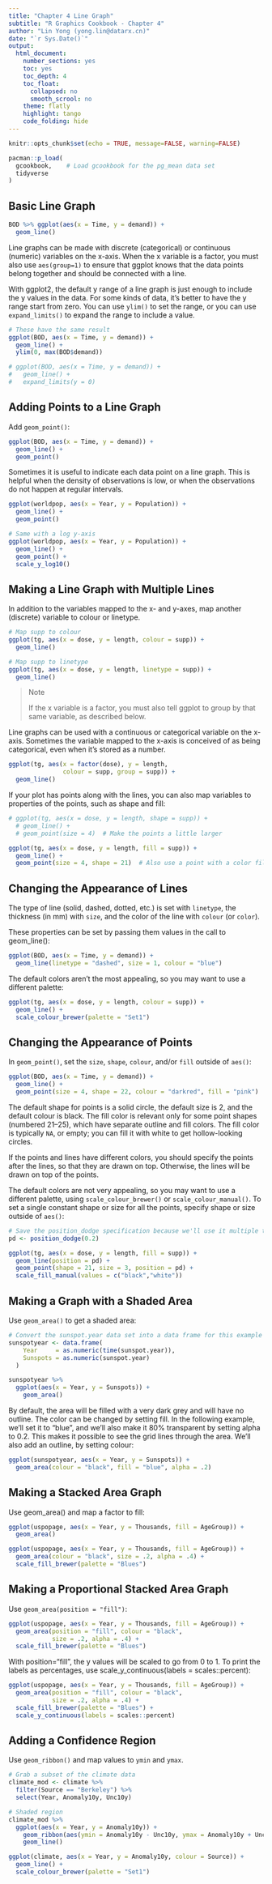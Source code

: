 ```yaml
---
title: "Chapter 4 Line Graph"
subtitle: "R Graphics Cookbook - Chapter 4"
author: "Lin Yong (yong.lin@datarx.cn)"
date: "`r Sys.Date()`"
output:
  html_document:
    number_sections: yes
    toc: yes
    toc_depth: 4
    toc_float:
      collapsed: no
      smooth_scrool: no
    theme: flatly
    highlight: tango
    code_folding: hide
---
```


```r
knitr::opts_chunk$set(echo = TRUE, message=FALSE, warning=FALSE)

pacman::p_load(
  gcookbook,    # Load gcookbook for the pg_mean data set
  tidyverse
)
```

## Basic Line Graph
```r
BOD %>% ggplot(aes(x = Time, y = demand)) +
  geom_line()
```
Line graphs can be made with discrete (categorical) or continuous (numeric) variables on the x-axis. When the x variable is a factor, you must also use `aes(group=1)` to ensure that ggplot knows that the data points belong together and should be connected with a line.

With ggplot2, the default y range of a line graph is just enough to include the y values in the data. For some kinds of data, it’s better to have the y range start from zero. You can use `ylim()` to set the range, or you can use `expand_limits()` to expand the range to include a value. 

```r
# These have the same result
ggplot(BOD, aes(x = Time, y = demand)) +
  geom_line() +
  ylim(0, max(BOD$demand))

# ggplot(BOD, aes(x = Time, y = demand)) +
#   geom_line() +
#   expand_limits(y = 0)
```

## Adding Points to a Line Graph

Add `geom_point()`:

```r
ggplot(BOD, aes(x = Time, y = demand)) +
  geom_line() +
  geom_point()
```

Sometimes it is useful to indicate each data point on a line graph. This is helpful when the density of observations is low, or when the observations do not happen at regular intervals. 

```r
ggplot(worldpop, aes(x = Year, y = Population)) +
  geom_line() +
  geom_point()

# Same with a log y-axis
ggplot(worldpop, aes(x = Year, y = Population)) +
  geom_line() +
  geom_point() +
  scale_y_log10()
```

## Making a Line Graph with Multiple Lines

In addition to the variables mapped to the x- and y-axes, map another (discrete) variable to colour or linetype.

```r
# Map supp to colour
ggplot(tg, aes(x = dose, y = length, colour = supp)) +
  geom_line()

# Map supp to linetype
ggplot(tg, aes(x = dose, y = length, linetype = supp)) +
  geom_line()
```

> Note
>
> If the x variable is a factor, you must also tell ggplot to group by that same variable, as described below.

Line graphs can be used with a continuous or categorical variable on the x-axis. Sometimes the variable mapped to the x-axis is conceived of as being categorical, even when it’s stored as a number. 

```r
ggplot(tg, aes(x = factor(dose), y = length, 
               colour = supp, group = supp)) +
  geom_line()
```

If your plot has points along with the lines, you can also map variables to properties of the points, such as shape and fill:

```r
# ggplot(tg, aes(x = dose, y = length, shape = supp)) +
  # geom_line() +
  # geom_point(size = 4)  # Make the points a little larger

ggplot(tg, aes(x = dose, y = length, fill = supp)) +
  geom_line() +
  geom_point(size = 4, shape = 21)  # Also use a point with a color fill
```

## Changing the Appearance of Lines

The type of line (solid, dashed, dotted, etc.) is set with `linetype`, the thickness (in mm) with `size`, and the color of the line with `colour` (or `color`).

These properties can be set by passing them values in the call to geom_line():

```r
ggplot(BOD, aes(x = Time, y = demand)) +
  geom_line(linetype = "dashed", size = 1, colour = "blue")
```

The default colors aren’t the most appealing, so you may want to use a different palette:

```r
ggplot(tg, aes(x = dose, y = length, colour = supp)) +
  geom_line() +
  scale_colour_brewer(palette = "Set1")
```

## Changing the Appearance of Points

In `geom_point()`, set the `size`, `shape`, `colour`, and/or `fill` outside of `aes()`:

```r
ggplot(BOD, aes(x = Time, y = demand)) +
  geom_line() +
  geom_point(size = 4, shape = 22, colour = "darkred", fill = "pink")
```

The default shape for points is a solid circle, the default size is 2, and the default colour is black. The fill color is relevant only for some point shapes (numbered 21–25), which have separate outline and fill colors. The fill color is typically `NA`, or empty; you can fill it with white to get hollow-looking circles.

If the points and lines have different colors, you should specify the points after the lines, so that they are drawn on top. Otherwise, the lines will be drawn on top of the points.

The default colors are not very appealing, so you may want to use a different palette, using `scale_colour_brewer()` or `scale_colour_manual()`. To set a single constant shape or size for all the points, specify shape or size outside of `aes()`:

```r
# Save the position_dodge specification because we'll use it multiple times
pd <- position_dodge(0.2)

ggplot(tg, aes(x = dose, y = length, fill = supp)) +
  geom_line(position = pd) +
  geom_point(shape = 21, size = 3, position = pd) +
  scale_fill_manual(values = c("black","white"))
```

## Making a Graph with a Shaded Area

Use `geom_area()` to get a shaded area:

```r
# Convert the sunspot.year data set into a data frame for this example
sunspotyear <- data.frame(
    Year     = as.numeric(time(sunspot.year)),
    Sunspots = as.numeric(sunspot.year)
  )

sunspotyear %>% 
  ggplot(aes(x = Year, y = Sunspots)) +
    geom_area()
```

By default, the area will be filled with a very dark grey and will have no outline. The color can be changed by setting fill. In the following example, we’ll set it to "blue", and we’ll also make it 80% transparent by setting alpha to 0.2. This makes it possible to see the grid lines through the area. We’ll also add an outline, by setting colour:

```r
ggplot(sunspotyear, aes(x = Year, y = Sunspots)) +
  geom_area(colour = "black", fill = "blue", alpha = .2)
```

## Making a Stacked Area Graph

Use geom_area() and map a factor to fill:

```r
ggplot(uspopage, aes(x = Year, y = Thousands, fill = AgeGroup)) +
  geom_area()
```

```r
ggplot(uspopage, aes(x = Year, y = Thousands, fill = AgeGroup)) +
  geom_area(colour = "black", size = .2, alpha = .4) +
  scale_fill_brewer(palette = "Blues")
```

## Making a Proportional Stacked Area Graph

Use `geom_area(position = "fill")`:

```r
ggplot(uspopage, aes(x = Year, y = Thousands, fill = AgeGroup)) +
  geom_area(position = "fill", colour = "black", 
            size = .2, alpha = .4) +
  scale_fill_brewer(palette = "Blues")
```

With position="fill", the y values will be scaled to go from 0 to 1. To print the labels as percentages, use scale_y_continuous(labels = scales::percent):

```r
ggplot(uspopage, aes(x = Year, y = Thousands, fill = AgeGroup)) +
  geom_area(position = "fill", colour = "black", 
            size = .2, alpha = .4) +
  scale_fill_brewer(palette = "Blues") +
  scale_y_continuous(labels = scales::percent)
```

## Adding a Confidence Region

Use `geom_ribbon()` and map values to `ymin` and `ymax`.

```r
# Grab a subset of the climate data
climate_mod <- climate %>%
  filter(Source == "Berkeley") %>%
  select(Year, Anomaly10y, Unc10y)

# Shaded region
climate_mod %>% 
  ggplot(aes(x = Year, y = Anomaly10y)) +
    geom_ribbon(aes(ymin = Anomaly10y - Unc10y, ymax = Anomaly10y + Unc10y), alpha = 0.2) +
    geom_line()
```

```r
ggplot(climate, aes(x = Year, y = Anomaly10y, colour = Source)) +
  geom_line() +
  scale_colour_brewer(palette = "Set1")
```
